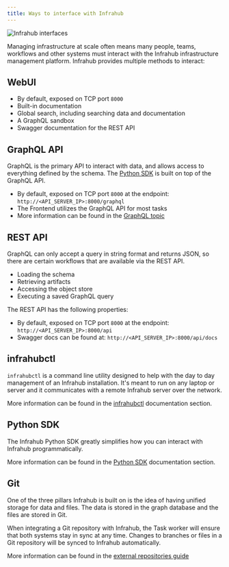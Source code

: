```yaml
---
title: Ways to interface with Infrahub
---
```


![Infrahub interfaces](./../media/overview-interfaces.excalidraw.svg)

Managing infrastructure at scale often means many people, teams, workflows and other systems must interact with the Infrahub infrastructure management platform. Infrahub provides multiple methods to interact:

## WebUI

- By default, exposed on TCP port `8000`
- Built-in documentation
- Global search, including searching data and documentation
- A GraphQL sandbox
- Swagger documentation for the REST API

## GraphQL API

GraphQL is the primary API to interact with data, and allows access to everything defined by the schema. The [Python SDK](../python-sdk/) is built on top of the GraphQL API.

- By default, exposed on TCP port `8000` at the endpoint: `http://<API_SERVER_IP>:8000/graphql`
- The Frontend utilizes the GraphQL API for most tasks
- More information can be found in the [GraphQL topic](../topics/graphql)

## REST API

GraphQL can only accept a query in string format and returns JSON, so there are certain workflows that are available via the REST API.

- Loading the schema
- Retrieving artifacts
- Accessing the object store
- Executing a saved GraphQL query

The REST API has the following properties:

- By default, exposed on TCP port `8000` at the endpoint: `http://<API_SERVER_IP>:8000/api`
- Swagger docs can be found at: `http://<API_SERVER_IP>:8000/api/docs`

## infrahubctl

`infrahubctl` is a command line utility designed to help with the day to day management of an Infrahub installation. It's meant to run on any laptop or server and it communicates with a remote Infrahub server over the network.

More information can be found in the [infrahubctl](../infrahubctl/) documentation section.

## Python SDK

The Infrahub Python SDK greatly simplifies how you can interact with Infrahub programmatically.

More information can be found in the [Python SDK](../python-sdk/) documentation section.

## Git

One of the three pillars Infrahub is built on is the idea of having unified storage for data and files. The data is stored in the graph database and the files are stored in Git.

When integrating a Git repository with Infrahub, the Task worker will ensure that both systems stay in sync at any time. Changes to branches or files in a Git repository will be synced to Infrahub automatically.

More information can be found in the [external repositories guide](../guides/repository)
